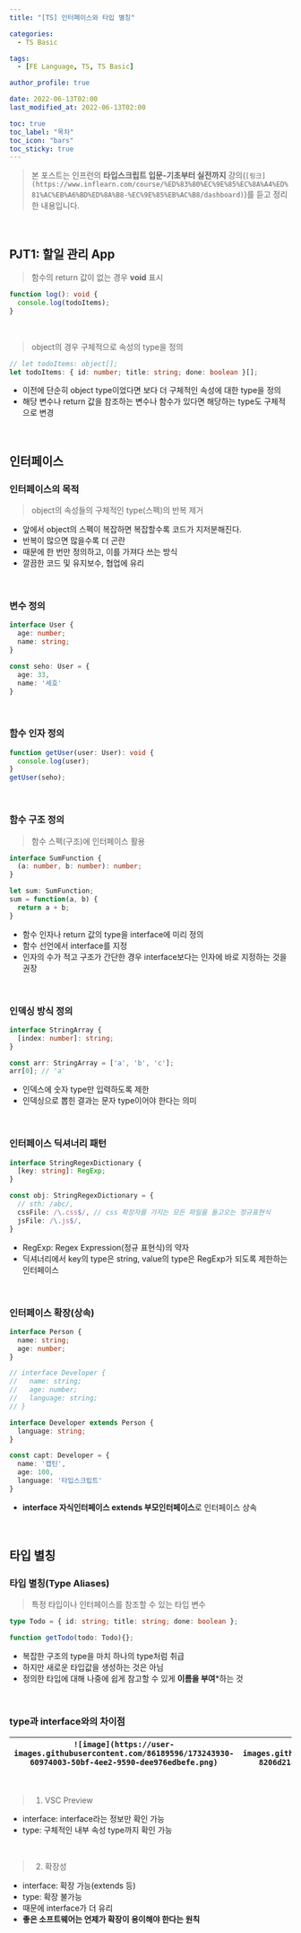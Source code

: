 ```yaml
---
title: "[TS] 인터페이스와 타입 별칭"

categories:
  - TS Basic

tags:
  - [FE Language, TS, TS Basic]

author_profile: true

date: 2022-06-13T02:00
last_modified_at: 2022-06-13T02:00

toc: true
toc_label: "목차"
toc_icon: "bars"
toc_sticky: true
---
```


> 본 포스트는 인프런의 **타입스크립트 입문-기초부터 실전까지** 강의(`[링크](https://www.inflearn.com/course/%ED%83%80%EC%9E%85%EC%8A%A4%ED%81%AC%EB%A6%BD%ED%8A%B8-%EC%9E%85%EB%AC%B8/dashboard)`)를 듣고 정리한 내용입니다.

<br />

## PJT1: 할일 관리 App

> 함수의 return 값이 없는 경우 **void** 표시

```ts
function log(): void {
  console.log(todoItems);
}
```

<br />

> object의 경우 구체적으로 속성의 type을 정의

```ts
// let todoItems: object[]; 
let todoItems: { id: number; title: string; done: boolean }[];
```

- 이전에 단순히 object type이었다면 보다 더 구체적인 속성에 대한 type을 정의
- 해당 변수나 return 값을 참조하는 변수나 함수가 있다면 해당하는 type도 구체적으로 변경

<br />

## 인터페이스

### 인터페이스의 목적

> object의 속성들의 구체적인 type(스펙)의 반복 제거

- 앞에서 object의 스펙이 복잡하면 복잡할수록 코드가 지저분해진다.
- 반복이 많으면 많을수록 더 곤란
- 때문에 한 번만 정의하고, 이를 가져다 쓰는 방식
- 깔끔한 코드 및 유지보수, 협업에 유리

<br />

### 변수 정의

```ts
interface User {
  age: number;
  name: string;
}

const seho: User = {
  age: 33,
  name: '세호'
}
```

<br />

### 함수 인자 정의

```ts
function getUser(user: User): void {
  console.log(user);
}
getUser(seho);
```

<br />

### 함수 구조 정의

> 함수 스펙(구조)에 인터페이스 활용

```ts
interface SumFunction {
  (a: number, b: number): number;
}

let sum: SumFunction;
sum = function(a, b) {
  return a + b;
}
```

- 함수 인자나 return 값의 type을 interface에 미리 정의
- 함수 선언에서 interface를 지정
- 인자의 수가 적고 구조가 간단한 경우 interface보다는 인자에 바로 지정하는 것을 권장

<br />

### 인덱싱 방식 정의

```ts
interface StringArray {
  [index: number]: string;
}

const arr: StringArray = ['a', 'b', 'c'];
arr[0]; // 'a'
```

- 인덱스에 숫자 type만 입력하도록 제한
- 인덱싱으로 뽑힌 결과는 문자 type이어야 한다는 의미

<br />

### 인터페이스 딕셔너리 패턴

```ts
interface StringRegexDictionary {
  [key: string]: RegExp;
}

const obj: StringRegexDictionary = {
  // sth: /abc/,
  cssFile: /\.css$/, // css 확장자를 가지는 모든 파일을 들고오는 정규표현식
  jsFile: /\.js$/,
}
```

- RegExp: Regex Expression(정규 표현식)의 약자
- 딕셔너리에서 key의 type은 string, value의 type은 RegExp가 되도록 제한하는 인터페이스

<br />

### 인터페이스 확장(상속)

```ts
interface Person {
  name: string;
  age: number;
}

// interface Developer {
//   name: string;
//   age: number;
//   language: string;
// }

interface Developer extends Person {
  language: string;
}

const capt: Developer = {
  name: '캡틴',
  age: 100,
  language: '타입스크립트'
}
```

- **interface 자식인터페이스 extends 부모인터페이스**로 인터페이스 상속

<br />

## 타입 별칭

### 타입 별칭(Type Aliases)

> 특정 타입이나 인터페이스를 참조할 수 있는 타입 변수

```ts
type Todo = { id: string; title: string; done: boolean };

function getTodo(todo: Todo){};
```

- 복잡한 구조의 type을 마치 하나의 type처럼 취급
- 하지만 새로운 타입값을 생성하는 것은 아님
- 정의한 타입에 대해 나중에 쉽게 참고할 수 있게 **이름을 부여***하는 것

<br />

### type과 interface와의 차이점

|`![image](https://user-images.githubusercontent.com/86189596/173243930-60974003-50bf-4ee2-9590-dee976edbefe.png)`|`![image](https://user-images.githubusercontent.com/86189596/173243959-8206d218-5893-4dc8-b736-a5aa2f95a939.png)`|
|--|--|

<br />

> 1. VSC Preview

- interface: interface라는 정보만 확인 가능
- type: 구체적인 내부 속성 type까지 확인 가능

<br />

> 2. 확장성

- interface: 확장 가능(extends 등)
- type: 확장 불가능
- 때문에 interface가 더 유리
- **좋은 소프트웨어는 언제가 확장이 용이해야 한다는 원칙**